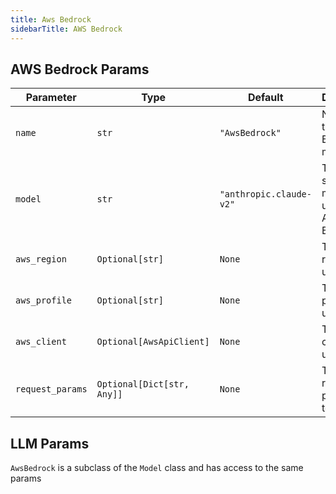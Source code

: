 ```yaml
---
title: Aws Bedrock
sidebarTitle: AWS Bedrock
---
```


## AWS Bedrock Params

| Parameter | Type | Default | Description |
|-----------|------|---------|-------------|
| `name` | `str` | `"AwsBedrock"` | Name of the AWS Bedrock model |
| `model` | `str` | `"anthropic.claude-v2"` | The specific model to use from AWS Bedrock |
| `aws_region` | `Optional[str]` | `None` | The AWS region to use |
| `aws_profile` | `Optional[str]` | `None` | The AWS profile to use |
| `aws_client` | `Optional[AwsApiClient]` | `None` | The AWS client to use |
| `request_params` | `Optional[Dict[str, Any]]` | `None` | The request parameters to use |

## LLM Params

`AwsBedrock` is a subclass of the `Model` class and has access to the same params

<Snippet file="model-base-reference.mdx" />
